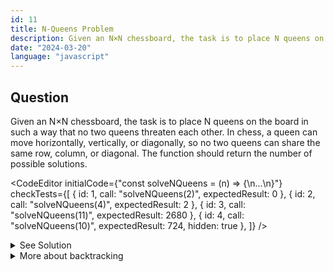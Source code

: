 ```yaml
---
id: 11
title: N-Queens Problem
description: Given an N×N chessboard, the task is to place N queens on the board in such a way that no two queens threaten each other.
date: "2024-03-20"
language: "javascript"
---
```


## Question
Given an N×N chessboard, the task is to place N queens on the board in such a way that no two queens threaten each other.
In chess, a queen can move horizontally, vertically, or diagonally, so no two queens can share the same row, column, or diagonal.
The function should return the number of possible solutions.

<CodeEditor 
    initialCode={"const solveNQueens = (n) => {\n...\n}"}
    checkTests={[
        {
            id: 1,
        call: "solveNQueens(2)",
        expectedResult: 0
        },
        {
            id: 2,
        call: "solveNQueens(4)",
        expectedResult: 2
        },
        {
            id: 3,
        call: "solveNQueens(11)",
        expectedResult: 2680
        },
        {
            id: 4,
        call: "solveNQueens(10)",
        expectedResult: 724,
        hidden: true
        },
        ]}
/>

<details>
  <summary>See Solution</summary>

## Solution

### Basic idea
Here's a general approach to solving the N-Queens problem using backtracking:

- Start with an empty N×N chessboard.
- Place a queen in the first row.
- Move to the next row and place a queen in a safe position.
- Continue this process recursively until all queens are placed or until it's not possible to place a queen without violating the constraints.
- If a solution is found (i.e., all queens are placed), add it to the list of solutions.
- Backtrack to explore other possibilities.

```js
const solveNQueens = (n) => {
    const result = [];
    
    // Helper function to check if a queen can be placed at position (row, col)
    function isSafe(board, row, col) {
        // Check if there's a queen in the same column
        for (let i = 0; i < row; i++) {
            if (board[i] === col || 
                board[i] === col - (row - i) || 
                board[i] === col + (row - i)) {
                return false;
            }
        }
        return true;
    }
    
    // Helper function to recursively find all solutions
    const backtrack = (row, board) => {
        if (row === n) {
            // If all queens are placed, add the current board configuration to the result
            result.push(board.map(col => '.'.repeat(col) + 'Q' + '.'.repeat(n - col - 1)));
            return;
        }
        
        // Try placing the queen in each column of the current row
        for (let col = 0; col < n; col++) {
            if (isSafe(board, row, col)) {
                board.push(col);
                backtrack(row + 1, board);
                board.pop(); // Backtrack
            }
        }
    }
    
    backtrack(0, []);
    return result.length;
}

```

### Explanation
1. The `solveNQueens` function takes an integer `n` as input and returns the number of possible solutions to the N-Queens problem.
2. The function initializes an empty array `result` to store the solutions.
3. The `isSafe` function checks if a queen can be placed at position `(row, col)` on the board.
4. The `backtrack` function is a recursive helper function that finds all solutions to the N-Queens problem.
5. The base case of the recursion is when `row === n`, i.e., all queens are placed on the board.
6. If the base case is reached, the current board configuration is added to the `result` array.
7. The `backtrack` function tries placing the queen in each column of the current row, checking if it is safe to place the queen at that position.
8. If it is safe, the queen is placed in that column, and the function is called recursively for the next row.
9. After the recursive call, the queen is removed from the board to backtrack and try other positions.
10. The `solveNQueens` function calls the `backtrack` function with the initial row set to 0 and an empty board configuration.
11. Finally, the function returns the length of the `result` array, which contains all possible solutions to the N-Queens problem.

## Complexity Analysis
The time complexity of this solution is O(N!), where N is the size of the chessboard.
This is because the function tries all possible combinations of queen placements on the board.


</details>
<details>
  <summary>More about backtracking</summary>

## Definition
Backtracking is a technique used to find solutions incrementally by trying different options and abandoning those that fail to satisfy the constraints of the problem.
## Application
Backtracking is useful for solving problems with a constraint satisfaction aspect, such as finding a path through a maze, solving Sudoku puzzles, or solving the N-Queens problem.
</details>
